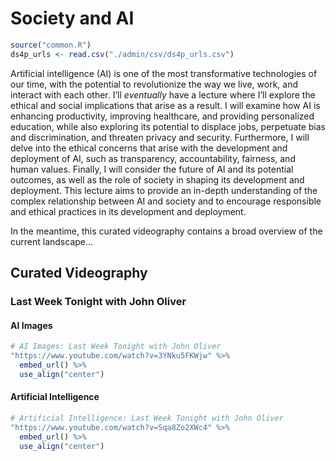 # Society and AI

```r
source("common.R")
ds4p_urls <- read.csv("./admin/csv/ds4p_urls.csv")
```

Artificial intelligence (AI) is one of the most transformative technologies of our time, with the potential to revolutionize the way we live, work, and interact with each other. I'll *eventually* have a lecture where I'll explore the ethical and social implications that arise as a result. I will examine how AI is enhancing productivity, improving healthcare, and providing personalized education, while also exploring its potential to displace jobs, perpetuate bias and discrimination, and threaten privacy and security. Furthermore, I will delve into the ethical concerns that arise with the development and deployment of AI, such as transparency, accountability, fairness, and human values. Finally, I will consider the future of AI and its potential outcomes, as well as the role of society in shaping its development and deployment. This lecture aims to provide an in-depth understanding of the complex relationship between AI and society and to encourage responsible and ethical practices in its development and deployment.

In the meantime, this curated videography contains a broad overview of the current landscape...

## Curated Videography

### Last Week Tonight with John Oliver


#### AI Images
```r
# AI Images: Last Week Tonight with John Oliver
"https://www.youtube.com/watch?v=3YNku5FKWjw" %>%
  embed_url() %>%
  use_align("center")
```


#### Artificial Intelligence
```r
# Artificial Intelligence: Last Week Tonight with John Oliver
"https://www.youtube.com/watch?v=Sqa8Zo2XWc4" %>%
  embed_url() %>%
  use_align("center")
```
